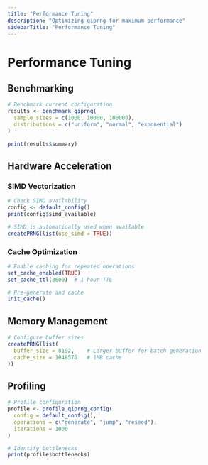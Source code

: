 ```yaml
---
title: "Performance Tuning"
description: "Optimizing qiprng for maximum performance"
sidebarTitle: "Performance Tuning"
---
```


# Performance Tuning

## Benchmarking

```r
# Benchmark current configuration
results <- benchmark_qiprng(
  sample_sizes = c(1000, 10000, 100000),
  distributions = c("uniform", "normal", "exponential")
)

print(results$summary)
```

## Hardware Acceleration

### SIMD Vectorization
```r
# Check SIMD availability
config <- default_config()
print(config$simd_available)

# SIMD is automatically used when available
createPRNG(list(use_simd = TRUE))
```

### Cache Optimization
```r
# Enable caching for repeated operations
set_cache_enabled(TRUE)
set_cache_ttl(3600)  # 1 hour TTL

# Pre-generate and cache
init_cache()
```

## Memory Management

```r
# Configure buffer sizes
createPRNG(list(
  buffer_size = 8192,    # Larger buffer for batch generation
  cache_size = 1048576   # 1MB cache
))
```

## Profiling

```r
# Profile configuration
profile <- profile_qiprng_config(
  config = default_config(),
  operations = c("generate", "jump", "reseed"),
  iterations = 1000
)

# Identify bottlenecks
print(profile$bottlenecks)
```
